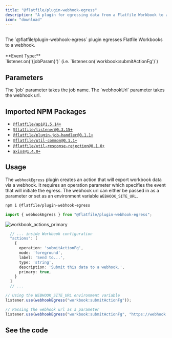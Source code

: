 ```yaml
---
title: "@flatfile/plugin-webhook-egress"
description: "A plugin for egressing data from a Flatfile Workbook to a webhook."
icon: "download"
---
```


<CardGroup cols={1}>
  <Card title="@flatfile/plugin-webhook-egress" icon="download">
    <br />
    The `@flatfile/plugin-webhook-egress` plugin egresses Flatfile Workbooks to a
    webhook.
    <br />
    <br />
    **Event Type:**
    <br />
    `listener.on('{jobParam}')` (i.e. `listener.on('workbook:submitActionFg')`)
  </Card>
</CardGroup>

## Parameters

<ParamField path="job" type="string" required>
  The `job` parameter takes the job name.
</ParamField>

<ParamField path="webhookUrl" type="string">
  The `webhookUrl` parameter takes the webhook url.
</ParamField>

## Imported NPM Packages

- [`@flatfile/api@1.5.14+`](https://www.npmjs.com/package/@flatfile/api)
- [`@flatfile/listener@0.3.15+`](https://www.npmjs.com/package/@flatfile/listener)
- [`@flatfile/plugin-job-handler@0.1.1+`](https://www.npmjs.com/package/@flatfile/plugin-job-handler)
- [`@flatfile/util-common@0.1.1+`](https://www.npmjs.com/package/@flatfile/util-common)
- [`@flatfile/util-response-rejection@0.1.0+`](https://www.npmjs.com/package/@flatfile/util-response-rejection)
- [`axios@1.4.0+`](https://www.npmjs.com/package/axios)

## Usage

The `webhookEgress` plugin creates an action that will export workbook data via a webhook.
It requires an operation parameter which specifies the event that will initiate the egress. The
webhook url can either be passed in as a parameter or set as an environment variable `WEBHOOK_SITE_URL`.

```bash install
npm i @flatfile/plugin-webhook-egress
```

```ts import
import { webhookEgress } from "@flatfile/plugin-webhook-egress";
```

![workbook_actions_primary](https://github.com/FlatFilers/Guides/assets/19697744/c747495a-19e9-4333-88f3-e94239cfe47b)

```ts workbook.config.json
  // ... inside Workbook configuration
  "actions": [
    {
      operation: 'submitActionFg',
      mode: 'foreground',
      label: 'Send to...',
      type: 'string',
      description: 'Submit this data to a webhook.',
      primary: true,
    }
  ]
  // ...
```

```ts listener.js
// Using the WEBHOOK_SITE_URL environment variable
listener.use(webhookEgress("workbook:submitActionFg"));

// Passing the webhook url as a parameter
listener.use(webhookEgress("workbook:submitActionFg", "https://webhook.site/...""));
```

## See the code

<CardGroup cols={2}>
  <Card
    title="@flatfile/plugin-webhook-egress"
    href="https://github.com/FlatFilers/flatfile-plugins/tree/main/plugins/webhook-egress"
    icon="github"
  ></Card>
</CardGroup>
